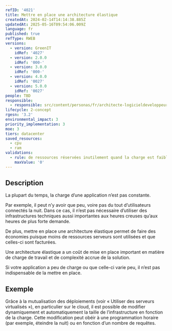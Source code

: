 ```yaml
---
refID: '4021'
title: Mettre en place une architecture élastique
createdAt: 2024-02-14T14:14:38.885Z
updatedAt: 2025-05-16T09:54:06.009Z
language: fr
published: true
refType: RWEB
versions:
  - version: GreenIT
    idRef: '4027'
  - version: 2.0.0
    idRef: '000-'
  - version: 3.0.0
    idRef: '000-'
  - version: 4.0.0
    idRef: '0027'
  - version: 5.0.0
    idRef: '0027'
people: TBD
responsible:
  - responsible: src/content/personas/fr/architecte-logicieldeveloppeur.mdx
lifecycle: 2-concept
rgesn: '3.2'
environmental_impact: 3
priority_implementation: 3
moe: 3
tiers: datacenter
saved_resources:
  - cpu
  - ram
validations:
  - rule: de ressources réservées inutilement quand la charge est faible
    maxValue: '0'
---
```


## Description

La plupart du temps, la charge d’une application n’est pas constante.

Par exemple, il peut n’y avoir que peu, voire pas du tout d’utilisateurs connectés la nuit. Dans ce cas, il n’est pas nécessaire d’utiliser des infrastructures techniques aussi importantes aux heures creuses qu’aux heures de plus forte demande.

De plus, mettre en place une architecture élastique permet de faire des économies puisque moins de ressources serveurs sont utilisées et que celles-ci sont facturées.

Une architecture élastique a un coût de mise en place important en matière de charge de travail et de complexité accrue de la solution.

Si votre application a peu de charge ou que celle-ci varie peu, il n’est pas indispensable de la mettre en place.

## Exemple

Grâce à la mutualisation des déploiements (voir « Utiliser des serveurs virtualisés »), en particulier sur le cloud, il est possible de modifier dynamiquement et automatiquement la taille de l’infrastructure en fonction de la charge. Cette modification peut obéir à une programmation horaire (par exemple, éteindre la nuit) ou en fonction d’un nombre de requêtes.
